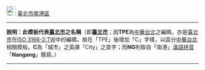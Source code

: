 [[File:flag of Taipei City.svg|25px|border|臺北市市徽]] [[臺北市]][[南港區]]<noinclude>
----
'''說明：此模板代表[[臺北市]]之名稱'''（即'''[[臺北市]]'''；因'''TPE'''為[[中華台北]]之編碼，亦是[[臺北市]]在[[ISO 3166-2:TW]]中的編碼，故在「TPE」後增加「C」字樣，以區分[[中華台北]]相關模板。'''C'''為「城市」之英譯「City」之首字；而'''NG'''則取自「南港」[[漢語拼音]]「'''Nangang'''」簡寫。）
----
{{Taipei City-all}}
[[Category:臺北市模板|{{PAGENAME}}]]
</noinclude>